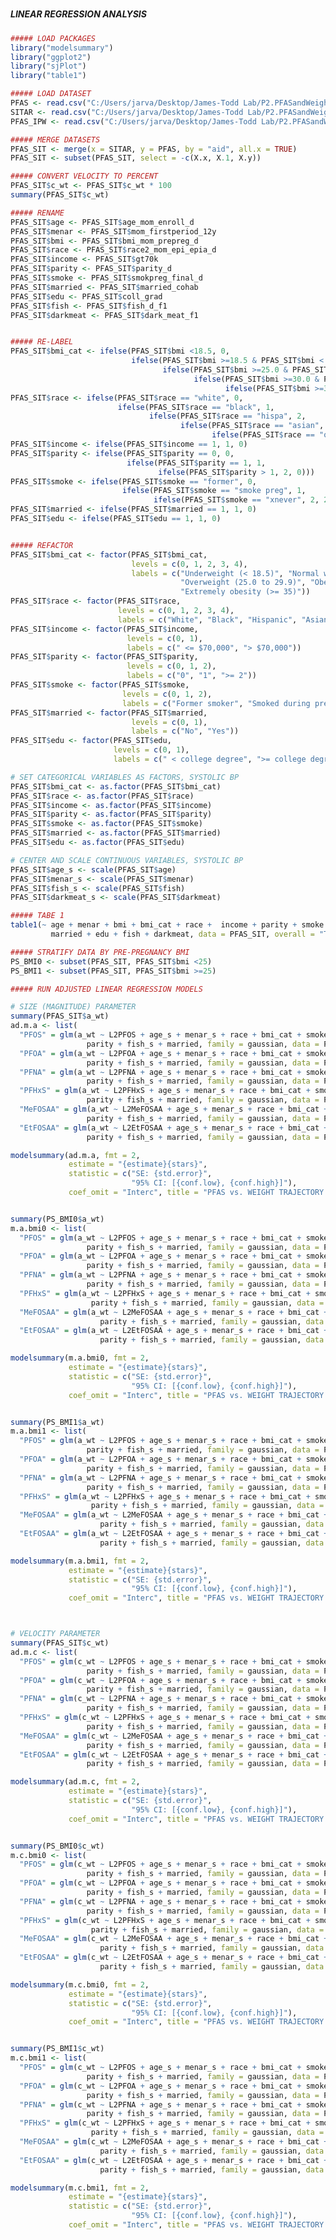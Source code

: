 #####                                                       #####
##### LINEAR REGRESSION ANALYSIS                            #####
#####                                                       #####

```r
##### LOAD PACKAGES
library("modelsummary") 
library("ggplot2")
library("sjPlot")
library("table1")

```

```r
##### LOAD DATASET
PFAS <- read.csv("C:/Users/jarva/Desktop/James-Todd Lab/P2.PFASandWeightTrajectories/Data/PFAS.csv")
SITAR <- read.csv("C:/Users/jarva/Desktop/James-Todd Lab/P2.PFASandWeightTrajectories/Data/P2_SITAR.csv")
PFAS_IPW <- read.csv("C:/Users/jarva/Desktop/James-Todd Lab/P2.PFASandWeightTrajectories/Data/PFAS_IPW_COMP.csv")

##### MERGE DATASETS
PFAS_SIT <- merge(x = SITAR, y = PFAS, by = "aid", all.x = TRUE)
PFAS_SIT <- subset(PFAS_SIT, select = -c(X.x, X.1, X.y))

```

```r
##### CONVERT VELOCITY TO PERCENT
PFAS_SIT$c_wt <- PFAS_SIT$c_wt * 100
summary(PFAS_SIT$c_wt)

```

```r
##### RENAME
PFAS_SIT$age <- PFAS_SIT$age_mom_enroll_d
PFAS_SIT$menar <- PFAS_SIT$mom_firstperiod_12y
PFAS_SIT$bmi <- PFAS_SIT$bmi_mom_prepreg_d
PFAS_SIT$race <- PFAS_SIT$race2_mom_epi_epia_d
PFAS_SIT$income <- PFAS_SIT$gt70k
PFAS_SIT$parity <- PFAS_SIT$parity_d
PFAS_SIT$smoke <- PFAS_SIT$smokpreg_final_d
PFAS_SIT$married <- PFAS_SIT$married_cohab
PFAS_SIT$edu <- PFAS_SIT$coll_grad
PFAS_SIT$fish <- PFAS_SIT$fish_d_f1
PFAS_SIT$darkmeat <- PFAS_SIT$dark_meat_f1


##### RE-LABEL 
PFAS_SIT$bmi_cat <- ifelse(PFAS_SIT$bmi <18.5, 0,
                           ifelse(PFAS_SIT$bmi >=18.5 & PFAS_SIT$bmi < 25.0, 1, 
                                  ifelse(PFAS_SIT$bmi >=25.0 & PFAS_SIT$bmi < 30.0, 2, 
                                         ifelse(PFAS_SIT$bmi >=30.0 & PFAS_SIT$bmi < 35.0, 3,
                                                ifelse(PFAS_SIT$bmi >=35.0, 4, NA)))))
PFAS_SIT$race <- ifelse(PFAS_SIT$race == "white", 0,
                        ifelse(PFAS_SIT$race == "black", 1,
                               ifelse(PFAS_SIT$race == "hispa", 2,
                                      ifelse(PFAS_SIT$race == "asian", 3,
                                             ifelse(PFAS_SIT$race == "other", 4, 4)))))
PFAS_SIT$income <- ifelse(PFAS_SIT$income == 1, 1, 0)
PFAS_SIT$parity <- ifelse(PFAS_SIT$parity == 0, 0,
                          ifelse(PFAS_SIT$parity == 1, 1,
                                 ifelse(PFAS_SIT$parity > 1, 2, 0)))
PFAS_SIT$smoke <- ifelse(PFAS_SIT$smoke == "former", 0,
                         ifelse(PFAS_SIT$smoke == "smoke preg", 1,
                                ifelse(PFAS_SIT$smoke == "xnever", 2, 2)))
PFAS_SIT$married <- ifelse(PFAS_SIT$married == 1, 1, 0)
PFAS_SIT$edu <- ifelse(PFAS_SIT$edu == 1, 1, 0)


##### REFACTOR
PFAS_SIT$bmi_cat <- factor(PFAS_SIT$bmi_cat,
                           levels = c(0, 1, 2, 3, 4),
                           labels = c("Underweight (< 18.5)", "Normal weight (18.5 to 24.9)", 
                                      "Overweight (25.0 to 29.9)", "Obesity (30.0 to 34.9)", 
                                      "Extremely obesity (>= 35)"))
PFAS_SIT$race <- factor(PFAS_SIT$race,
                        levels = c(0, 1, 2, 3, 4),
                        labels = c("White", "Black", "Hispanic", "Asian", "Other/More than 1 race"))
PFAS_SIT$income <- factor(PFAS_SIT$income,
                          levels = c(0, 1),
                          labels = c(" <= $70,000", "> $70,000"))
PFAS_SIT$parity <- factor(PFAS_SIT$parity,
                          levels = c(0, 1, 2),
                          labels = c("0", "1", ">= 2"))
PFAS_SIT$smoke <- factor(PFAS_SIT$smoke,
                         levels = c(0, 1, 2),
                         labels = c("Former smoker", "Smoked during pregnancy", "Never smoked"))
PFAS_SIT$married <- factor(PFAS_SIT$married,
                           levels = c(0, 1),
                           labels = c("No", "Yes"))
PFAS_SIT$edu <- factor(PFAS_SIT$edu,
                       levels = c(0, 1),
                       labels = c(" < college degree", ">= college degree"))

# SET CATEGORICAL VARIABLES AS FACTORS, SYSTOLIC BP
PFAS_SIT$bmi_cat <- as.factor(PFAS_SIT$bmi_cat)
PFAS_SIT$race <- as.factor(PFAS_SIT$race)
PFAS_SIT$income <- as.factor(PFAS_SIT$income)
PFAS_SIT$parity <- as.factor(PFAS_SIT$parity)
PFAS_SIT$smoke <- as.factor(PFAS_SIT$smoke)
PFAS_SIT$married <- as.factor(PFAS_SIT$married)
PFAS_SIT$edu <- as.factor(PFAS_SIT$edu)

# CENTER AND SCALE CONTINUOUS VARIABLES, SYSTOLIC BP
PFAS_SIT$age_s <- scale(PFAS_SIT$age)
PFAS_SIT$menar_s <- scale(PFAS_SIT$menar)
PFAS_SIT$fish_s <- scale(PFAS_SIT$fish)
PFAS_SIT$darkmeat_s <- scale(PFAS_SIT$darkmeat)

##### TABE 1
table1(~ age + menar + bmi + bmi_cat + race +  income + parity + smoke +
         married + edu + fish + darkmeat, data = PFAS_SIT, overall = "Total")

```

```r
##### STRATIFY DATA BY PRE-PREGNANCY BMI
PS_BMI0 <- subset(PFAS_SIT, PFAS_SIT$bmi <25)
PS_BMI1 <- subset(PFAS_SIT, PFAS_SIT$bmi >=25)

```

```r
##### RUN ADJUSTED LINEAR REGRESSION MODELS

# SIZE (MAGNITUDE) PARAMETER
summary(PFAS_SIT$a_wt)
ad.m.a <- list(
  "PFOS" = glm(a_wt ~ L2PFOS + age_s + menar_s + race + bmi_cat + smoke +
                 parity + fish_s + married, family = gaussian, data = PFAS_SIT),
  "PFOA" = glm(a_wt ~ L2PFOA + age_s + menar_s + race + bmi_cat + smoke +
                 parity + fish_s + married, family = gaussian, data = PFAS_SIT),
  "PFNA" = glm(a_wt ~ L2PFNA + age_s + menar_s + race + bmi_cat + smoke +
                 parity + fish_s + married, family = gaussian, data = PFAS_SIT),
  "PFHxS" = glm(a_wt ~ L2PFHxS + age_s + menar_s + race + bmi_cat + smoke +  
                 parity + fish_s + married, family = gaussian, data = PFAS_SIT),
  "MeFOSAA" = glm(a_wt ~ L2MeFOSAA + age_s + menar_s + race + bmi_cat + smoke +  
                 parity + fish_s + married, family = gaussian, data = PFAS_SIT),
  "EtFOSAA" = glm(a_wt ~ L2EtFOSAA + age_s + menar_s + race + bmi_cat + smoke +  
                 parity + fish_s + married, family = gaussian, data = PFAS_SIT))

modelsummary(ad.m.a, fmt = 2,
             estimate = "{estimate}{stars}",
             statistic = c("SE: {std.error}",
                           "95% CI: [{conf.low}, {conf.high}]"),
             coef_omit = "Interc", title = "PFAS vs. WEIGHT TRAJECTORY MAGNITUDE")


summary(PS_BMI0$a_wt)
m.a.bmi0 <- list(
  "PFOS" = glm(a_wt ~ L2PFOS + age_s + menar_s + race + bmi_cat + smoke +
                 parity + fish_s + married, family = gaussian, data = PS_BMI0),
  "PFOA" = glm(a_wt ~ L2PFOA + age_s + menar_s + race + bmi_cat + smoke +
                 parity + fish_s + married, family = gaussian, data = PS_BMI0),
  "PFNA" = glm(a_wt ~ L2PFNA + age_s + menar_s + race + bmi_cat + smoke +
                 parity + fish_s + married, family = gaussian, data = PS_BMI0),
  "PFHxS" = glm(a_wt ~ L2PFHxS + age_s + menar_s + race + bmi_cat + smoke +  
                  parity + fish_s + married, family = gaussian, data = PS_BMI0),
  "MeFOSAA" = glm(a_wt ~ L2MeFOSAA + age_s + menar_s + race + bmi_cat + smoke +  
                    parity + fish_s + married, family = gaussian, data = PS_BMI0),
  "EtFOSAA" = glm(a_wt ~ L2EtFOSAA + age_s + menar_s + race + bmi_cat + smoke +  
                    parity + fish_s + married, family = gaussian, data = PS_BMI0))

modelsummary(m.a.bmi0, fmt = 2,
             estimate = "{estimate}{stars}",
             statistic = c("SE: {std.error}",
                           "95% CI: [{conf.low}, {conf.high}]"),
             coef_omit = "Interc", title = "PFAS vs. WEIGHT TRAJECTORY MAGNITUDE (BMI 0)")


summary(PS_BMI1$a_wt)
m.a.bmi1 <- list(
  "PFOS" = glm(a_wt ~ L2PFOS + age_s + menar_s + race + bmi_cat + smoke +
                 parity + fish_s + married, family = gaussian, data = PS_BMI1),
  "PFOA" = glm(a_wt ~ L2PFOA + age_s + menar_s + race + bmi_cat + smoke +
                 parity + fish_s + married, family = gaussian, data = PS_BMI1),
  "PFNA" = glm(a_wt ~ L2PFNA + age_s + menar_s + race + bmi_cat + smoke +
                 parity + fish_s + married, family = gaussian, data = PS_BMI1),
  "PFHxS" = glm(a_wt ~ L2PFHxS + age_s + menar_s + race + bmi_cat + smoke +  
                  parity + fish_s + married, family = gaussian, data = PS_BMI1),
  "MeFOSAA" = glm(a_wt ~ L2MeFOSAA + age_s + menar_s + race + bmi_cat + smoke +  
                    parity + fish_s + married, family = gaussian, data = PS_BMI1),
  "EtFOSAA" = glm(a_wt ~ L2EtFOSAA + age_s + menar_s + race + bmi_cat + smoke +  
                    parity + fish_s + married, family = gaussian, data = PS_BMI1))

modelsummary(m.a.bmi1, fmt = 2,
             estimate = "{estimate}{stars}",
             statistic = c("SE: {std.error}",
                           "95% CI: [{conf.low}, {conf.high}]"),
             coef_omit = "Interc", title = "PFAS vs. WEIGHT TRAJECTORY MAGNITUDE (BMI 1)")



# VELOCITY PARAMETER
summary(PFAS_SIT$c_wt)
ad.m.c <- list(
  "PFOS" = glm(c_wt ~ L2PFOS + age_s + menar_s + race + bmi_cat + smoke +  
                 parity + fish_s + married, family = gaussian, data = PFAS_SIT),
  "PFOA" = glm(c_wt ~ L2PFOA + age_s + menar_s + race + bmi_cat + smoke +  
                 parity + fish_s + married, family = gaussian, data = PFAS_SIT),
  "PFNA" = glm(c_wt ~ L2PFNA + age_s + menar_s + race + bmi_cat + smoke +  
                 parity + fish_s + married, family = gaussian, data = PFAS_SIT),
  "PFHxS" = glm(c_wt ~ L2PFHxS + age_s + menar_s + race + bmi_cat + smoke +  
                 parity + fish_s + married, family = gaussian, data = PFAS_SIT),
  "MeFOSAA" = glm(c_wt ~ L2MeFOSAA + age_s + menar_s + race + bmi_cat + smoke +  
                 parity + fish_s + married, family = gaussian, data = PFAS_SIT),
  "EtFOSAA" = glm(c_wt ~ L2EtFOSAA + age_s + menar_s + race + bmi_cat + smoke +  
                 parity + fish_s + married, family = gaussian, data = PFAS_SIT))

modelsummary(ad.m.c, fmt = 2,
             estimate = "{estimate}{stars}",
             statistic = c("SE: {std.error}",
                           "95% CI: [{conf.low}, {conf.high}]"),
             coef_omit = "Interc", title = "PFAS vs. WEIGHT TRAJECTORY VELOCITY")


summary(PS_BMI0$c_wt)
m.c.bmi0 <- list(
  "PFOS" = glm(c_wt ~ L2PFOS + age_s + menar_s + race + bmi_cat + smoke +  
                 parity + fish_s + married, family = gaussian, data = PS_BMI0),
  "PFOA" = glm(c_wt ~ L2PFOA + age_s + menar_s + race + bmi_cat + smoke +  
                 parity + fish_s + married, family = gaussian, data = PS_BMI0),
  "PFNA" = glm(c_wt ~ L2PFNA + age_s + menar_s + race + bmi_cat + smoke +  
                 parity + fish_s + married, family = gaussian, data = PS_BMI0),
  "PFHxS" = glm(c_wt ~ L2PFHxS + age_s + menar_s + race + bmi_cat + smoke +  
                  parity + fish_s + married, family = gaussian, data = PS_BMI0),
  "MeFOSAA" = glm(c_wt ~ L2MeFOSAA + age_s + menar_s + race + bmi_cat + smoke +  
                    parity + fish_s + married, family = gaussian, data = PS_BMI0),
  "EtFOSAA" = glm(c_wt ~ L2EtFOSAA + age_s + menar_s + race + bmi_cat + smoke +  
                    parity + fish_s + married, family = gaussian, data = PS_BMI0))

modelsummary(m.c.bmi0, fmt = 2,
             estimate = "{estimate}{stars}",
             statistic = c("SE: {std.error}",
                           "95% CI: [{conf.low}, {conf.high}]"),
             coef_omit = "Interc", title = "PFAS vs. WEIGHT TRAJECTORY VELOCITY (BMI 0)")


summary(PS_BMI1$c_wt)
m.c.bmi1 <- list(
  "PFOS" = glm(c_wt ~ L2PFOS + age_s + menar_s + race + bmi_cat + smoke +  
                 parity + fish_s + married, family = gaussian, data = PS_BMI1),
  "PFOA" = glm(c_wt ~ L2PFOA + age_s + menar_s + race + bmi_cat + smoke +  
                 parity + fish_s + married, family = gaussian, data = PS_BMI1),
  "PFNA" = glm(c_wt ~ L2PFNA + age_s + menar_s + race + bmi_cat + smoke +  
                 parity + fish_s + married, family = gaussian, data = PS_BMI1),
  "PFHxS" = glm(c_wt ~ L2PFHxS + age_s + menar_s + race + bmi_cat + smoke +  
                  parity + fish_s + married, family = gaussian, data = PS_BMI1),
  "MeFOSAA" = glm(c_wt ~ L2MeFOSAA + age_s + menar_s + race + bmi_cat + smoke +  
                    parity + fish_s + married, family = gaussian, data = PS_BMI1),
  "EtFOSAA" = glm(c_wt ~ L2EtFOSAA + age_s + menar_s + race + bmi_cat + smoke +  
                    parity + fish_s + married, family = gaussian, data = PS_BMI1))

modelsummary(m.c.bmi1, fmt = 2,
             estimate = "{estimate}{stars}",
             statistic = c("SE: {std.error}",
                           "95% CI: [{conf.low}, {conf.high}]"),
             coef_omit = "Interc", title = "PFAS vs. WEIGHT TRAJECTORY VELOCITY (BMI 1)")

```
